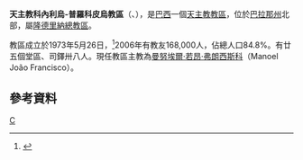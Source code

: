 {{Infobox Roman Catholic diocese
|name=科內利烏-普羅科皮烏

|jurisdiction=教區
|latin = Dioecesis Procopiensis
|image = 
|caption =
|location = [[巴西|巴西]]
|territory = [[巴拉那州|巴拉那州]]北部
|population = 168,000

|rite = [[罗马礼|罗马礼]]
|patron =
|province = 隆德里納
|established = 1973年
|cathedral = 基督君王主教座堂
|co-cathedral =
|leadership = 主教
|website =[http://www.dioceseprocopense.org.br/ 官方網頁]
|patriarch=
|metropolitan =
|ordinary = 曼努埃爾·若昂·弗朗西斯科
|coadjutor archbishop =
|coadjutor bishop =
|auxiliary =
|emeritus =熱圖利奧·特謝拉·吉馬良斯
}}
'''天主教科內利烏-普羅科皮烏教區'''（{{lang-la|Dioecesis Procopiensis}}、{{lang-pt|Diocese de Cornélio Procópio}}），是[[巴西|巴西]]一個[[天主教|天主教]][[教區|教區]]，位於[[巴拉那州|巴拉那州]]北部，屬[[天主教隆德里納總教區|隆德里納總教區]]。

教區成立於1973年5月26日，<ref>{{cite journal
|journal=[[宗座公報|宗座公報]]
|publisher=梵蒂岡出版社
|date=1973年
|volume=65
|title=''Votis et precibus''
|page=424
|url=http://www.vatican.va/archive/aas/documents/AAS%2065%20%5B1973%5D%20-%20ocr.pdf
|access-date=2014-01-06
|archive-date=2013-03-03
|archive-url=https://web.archive.org/web/20130303053335/http://www.vatican.va/archive/aas/documents/AAS%2065%20[1973]%20-%20ocr.pdf
|dead-url=no
}}</ref>2006年有教友168,000人，佔總人口84.8%。有廿五個堂區、司鐸卅八人。現任教區主教為[[曼努埃爾·若昂·弗朗西斯科|曼努埃爾·若昂·弗朗西斯科]]（Manoel João Francisco）。

==參考資料==
{{reflist}}

[[Category:巴西天主教教區|C]]